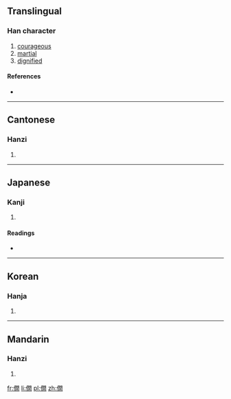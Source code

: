 ==Translingual==

===Han character===
{{Han char|rn=9|rad=人|as=12|sn=14|four=2722<sub>0</sub>|canj=人日弓月 (OANB)|ids=⿰[[亻]][[閒]]}}

# [[courageous]]
# [[martial]]
# [[dignified]]

====References====
* {{Han ref|kx=0117.190|dkj=01122|dj=0249.050|hdz=10222.080|uh=50E9|ud=20713|bh=B9B7|bd=47543}}

----

==Cantonese==

===Hanzi===
{{yue-hanzi|jyut=|y=haan5}}

# {{defn|lang=yue|sort=人12}}

----

==Japanese==

===Kanji===
{{ja-kanji|grade=|rs=人12}}

# {{defn|lang=ja|sort=人12}}

====Readings====
* {{ja-readings|on=[[かん]] (kan), [[げん]] (gen)|kun=[[たけだけしいさま]] (takedakeshiisama)}}

----

==Korean==

===Hanja===
{{ko-hanja|hangeul=한|rv=han|mr=han}}

# {{defn|lang=ko|sort=人12}}

----

==Mandarin==

===Hanzi===
{{cmn-hanzi|pin=[[xiàn]] ([[xian4]])|wg=hsien<sup>4</sup>}}

# {{defn|lang=cmn|sort=人12}}

[[fr:僩]]
[[li:僩]]
[[pl:僩]]
[[zh:僩]]
